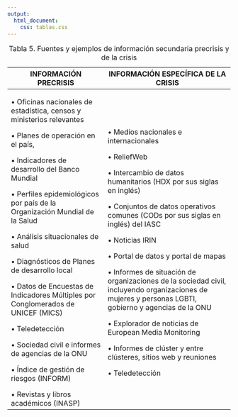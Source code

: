 ```yaml
---
output: 
  html_document:
    css: tablas.css
---
```


<table class="tabla-basica tabla4 responsive">
  <caption>Tabla 5. Fuentes y ejemplos de información secundaria precrisis y de la crisis</caption>
  <thead>
    <tr>
      <th>INFORMACIÓN PRECRISIS</th>
      <th>INFORMACIÓN ESPECÍFICA DE LA CRISIS</th>
    </tr>
  </thead>
  <tbody>
    <tr>
      <td>
•	Oficinas nacionales de estadística, censos y ministerios relevantes

•	Planes de operación en el país,

•	Indicadores de desarrollo del Banco Mundial

•	Perfiles epidemiológicos por país de la Organización Mundial de la Salud

•	Análisis situacionales de salud

•	Diagnósticos de Planes de desarrollo local

•	Datos de Encuestas de Indicadores Múltiples por Conglomerados de UNICEF (MICS)

•	Teledetección

•	Sociedad civil e informes de agencias de la ONU 

•	Índice de gestión de riesgos (INFORM)

•	Revistas y libros académicos (INASP)
 </td>
      <td>
•	Medios nacionales e internacionales

•	ReliefWeb

•	Intercambio de datos humanitarios (HDX por sus siglas en inglés) 

•	Conjuntos de datos operativos comunes (CODs por sus siglas en inglés) del IASC

•	Noticias IRIN

•	Portal de datos y portal de mapas

•	Informes de situación de organizaciones de la sociedad civil, incluyendo organizaciones
de mujeres y personas LGBTI, gobierno y agencias de la ONU

•	Explorador de noticias de European Media Monitoring

•	Informes de clúster y entre clústeres, sitios web y reuniones

•	Teledetección
</td>
    </tr>
    </tr>
  </tbody>
</table>




